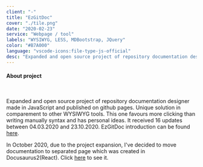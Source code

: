 ```yaml
---
client: "-"
title: "EzGitDoc"
cover: "./tile.png"
date: "2020-02-23"
service: "Webpage / tool"
labels: "WYSIWYG, LESS, MDBootstrap, JQuery"
color: "#B7A000"
language: "vscode-icons:file-type-js-official"
desc: "Expanded and open source project of repository documentation designer made in JavaScript and published on github pages. Unique solution in comparement to other WYSIWYG tools. This one favours more clicking than writing manually syntax and has personal ideas. It received 16 updates between 04.03.2020 and 23.10.2020."
---
```



<h4>About project</h4>

<br/>

<p class="text-justify">
  Expanded and open source project of repository documentation designer made in JavaScript and published on github pages. Unique solution in comparement to other WYSIWYG tools. This one favours more clicking than writing manually syntax and has personal ideas. It received 16 updates between 04.03.2020 and 23.10.2020. EzGitDoc introduction can be found <a href="https://os-expected.github.io/EzGitDoc-documentation/docs#about" target="_blank">here</a>.
</p>

<p class="text-justify">
  In October 2020, due to the project expansion, I've decided to move documentation to separated page which was created in Docusaurus2(React). Click <a href="https://os-expected.github.io/EzGitDoc-documentation/" target="_blank">here</a> to see it.
</p>

<Arrow/>

<GitHubButton url="https://github.com/OS-expected/EzGitDoc#readme"/>